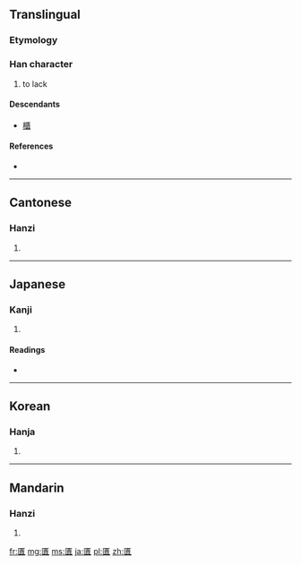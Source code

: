 {{also|匮}}
==Translingual==

===Etymology===
{{Han compound|匚|貴|c1=s|c2=p|t1=cabinet|t2=valuables|ls=psc}}

===Han character===
{{Han char|rn=22|rad=匚|as=12|sn=14|four=7171<sub>8</sub>|canj=尸中一金 (SLMC)}}

# to lack

====Descendants====
* [[櫃]]

====References====
* {{Han ref|kx=0154.200|dkj=02651|dj=0346.240|hdz=10089.140|uh=5331|ud=21297|bh=B9BC|bd=47548}}

----

==Cantonese==

===Hanzi===
{{yue-hanzi|jyut=|y=gwai6|sim=匮}}

# {{defn|Cantonese|sort=匚12}}

----

==Japanese==

===Kanji===
{{ja-kanji|grade=|rs=匚12}}

# {{defn|Japanese|sort=匚12}}

====Readings====
* {{ja-readings|on=[[き]] (ki), [[ぎ]] (gi)|kun=[[ひつ]] (hitsu)}}

----

==Korean==

===Hanja===
{{ko-hanja|hangeul=궤|rv=gwe|mr=kwe}}

# {{defn|Korean|sort=匚12}}

----

==Mandarin==

===Hanzi===
{{cmn-hanzi|sim=匮|pin=[[guì]] ([[gui4]])|wg=kuei<sup>4</sup>}}

# {{defn|Mandarin|sort=匚12}}

[[fr:匱]]
[[mg:匱]]
[[ms:匱]]
[[ja:匱]]
[[pl:匱]]
[[zh:匱]]
